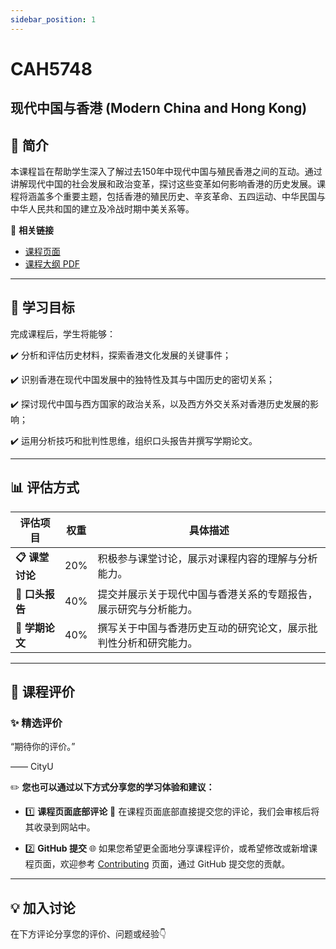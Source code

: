```yaml
---
sidebar_position: 1
---
```


# CAH5748
## 现代中国与香港 (Modern China and Hong Kong)

## **📘 简介**
本课程旨在帮助学生深入了解过去150年中现代中国与殖民香港之间的互动。通过讲解现代中国的社会发展和政治变革，探讨这些变革如何影响香港的历史发展。课程将涵盖多个重要主题，包括香港的殖民历史、辛亥革命、五四运动、中华民国与中华人民共和国的建立及冷战时期中美关系等。

🔗 **相关链接**
- [课程页面](https://www.cityu.edu.hk/catalogue/pg/202425/course/CAH5748.htm)
- [课程大纲 PDF](https://www.cityu.edu.hk/catalogue/pg/202425/course/CAH5748.pdf)

---

## **🎯 学习目标**

完成课程后，学生将能够：

✔️ 分析和评估历史材料，探索香港文化发展的关键事件；

✔️ 识别香港在现代中国发展中的独特性及其与中国历史的密切关系；

✔️ 探讨现代中国与西方国家的政治关系，以及西方外交关系对香港历史发展的影响；

✔️ 运用分析技巧和批判性思维，组织口头报告并撰写学期论文。

---

## **📊 评估方式**

| **评估项目**               | **权重** | **具体描述**                                                                                       |
|---------------------------|---------|---------------------------------------------------------------------------------------------------|
| **📋 课堂讨论**             | 20%     | 积极参与课堂讨论，展示对课程内容的理解与分析能力。                                                |
| **📂 口头报告**             | 40%     | 提交并展示关于现代中国与香港关系的专题报告，展示研究与分析能力。                                           |
| **📂 学期论文**             | 40%     | 撰写关于中国与香港历史互动的研究论文，展示批判性分析和研究能力。                                         |

---

## **💬 课程评价**

### ✨ **精选评价**
<div className={commentStyles.commentBox}>
    <p className={commentStyles.commentText}>
        “期待你的评价。”
    </p>
    <p className={commentStyles.commentAuthor}>—— CityU</p>
</div>

✏️ **您也可以通过以下方式分享您的学习体验和建议：**

- 1️⃣ **课程页面底部评论**
💬 在课程页面底部直接提交您的评论，我们会审核后将其收录到网站中。

- 2️⃣ **GitHub 提交**
🌐 如果您希望更全面地分享课程评价，或希望修改或新增课程页面，欢迎参考 [Contributing](/contributing) 页面，通过 GitHub 提交您的贡献。

---

## **💡 加入讨论**

在下方评论分享您的评价、问题或经验👇
<Utterances />
